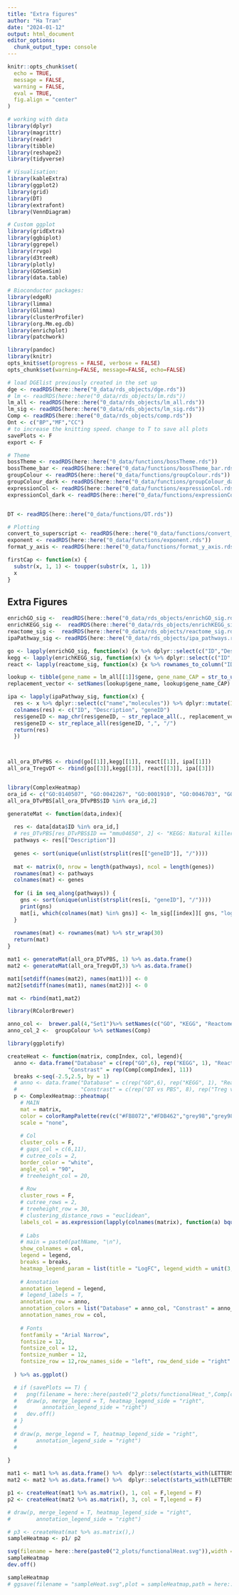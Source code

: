```yaml
---
title: "Extra figures"
author: "Ha Tran"
date: "2024-01-12"
output: html_document
editor_options: 
  chunk_output_type: console
---
```

```r
knitr::opts_chunk$set(
  echo = TRUE,
  message = FALSE,
  warning = FALSE,
  eval = TRUE,
  fig.align = "center"
)
```


```r
# working with data
library(dplyr)
library(magrittr)
library(readr)
library(tibble)
library(reshape2)
library(tidyverse)

# Visualisation:
library(kableExtra)
library(ggplot2)
library(grid)
library(DT)
library(extrafont)
library(VennDiagram)

# Custom ggplot
library(gridExtra)
library(ggbiplot)
library(ggrepel)
library(rrvgo)
library(d3treeR)
library(plotly)
library(GOSemSim)
library(data.table)

# Bioconductor packages:
library(edgeR)
library(limma)
library(Glimma)
library(clusterProfiler)
library(org.Mm.eg.db)
library(enrichplot)
library(patchwork)

library(pandoc)
library(knitr)
opts_knit$set(progress = FALSE, verbose = FALSE)
opts_chunk$set(warning=FALSE, message=FALSE, echo=FALSE)

```

```r
# load DGElist previously created in the set up
dge <- readRDS(here::here("0_data/rds_objects/dge.rds"))
# lm <- readRDS(here::here("0_data/rds_objects/lm.rds"))
lm_all <- readRDS(here::here("0_data/rds_objects/lm_all.rds"))
lm_sig <- readRDS(here::here("0_data/rds_objects/lm_sig.rds"))
Comp <- readRDS(here::here("0_data/rds_objects/comp.rds"))
Ont <- c("BP","MF","CC")
# to increase the knitting speed. change to T to save all plots
savePlots <- F
export <- F
```

```r
# Theme
bossTheme <- readRDS(here::here("0_data/functions/bossTheme.rds"))
bossTheme_bar <- readRDS(here::here("0_data/functions/bossTheme_bar.rds"))
groupColour <- readRDS(here::here("0_data/functions/groupColour.rds"))
groupColour_dark <- readRDS(here::here("0_data/functions/groupColour_dark.rds"))
expressionCol <- readRDS(here::here("0_data/functions/expressionCol.rds"))
expressionCol_dark <- readRDS(here::here("0_data/functions/expressionCol_dark.rds"))


DT <- readRDS(here::here("0_data/functions/DT.rds"))

# Plotting
convert_to_superscript <- readRDS(here::here("0_data/functions/convert_to_superscript.rds"))
exponent <- readRDS(here::here("0_data/functions/exponent.rds"))
format_y_axis <- readRDS(here::here("0_data/functions/format_y_axis.rds"))

firstCap <- function(x) {
  substr(x, 1, 1) <- toupper(substr(x, 1, 1))
  x
}

```

## Extra Figures

```r
enrichGO_sig <-  readRDS(here::here("0_data/rds_objects/enrichGO_sig.rds"))
enrichKEGG_sig <-  readRDS(here::here("0_data/rds_objects/enrichKEGG_sig.rds"))
reactome_sig <-  readRDS(here::here("0_data/rds_objects/reactome_sig.rds"))
ipaPathway_sig <- readRDS(here::here("0_data/rds_objects/ipa_pathways.rds"))

go <- lapply(enrichGO_sig, function(x) {x %>% dplyr::select(c("ID","Description", "geneID"))})
kegg <- lapply(enrichKEGG_sig, function(x) {x %>% dplyr::select(c("ID","Description", "geneID"))})
react <- lapply(reactome_sig, function(x) {x %>% rownames_to_column("ID") %>% dplyr::select(c("ID","Description", "geneID"))})

lookup <- tibble(gene_name = lm_all[[1]]$gene, gene_name_CAP = str_to_upper(lm_all[[1]]$gene))
replacement_vector <- setNames(lookup$gene_name, lookup$gene_name_CAP)

ipa <- lapply(ipaPathway_sig, function(x) {
  res <- x %>% dplyr::select(c("name","molecules")) %>% dplyr::mutate(ID = name, .before = name)
  colnames(res) <- c("ID", "Description", "geneID")
  res$geneID <- map_chr(res$geneID, ~ str_replace_all(., replacement_vector))
  res$geneID <- str_replace_all(res$geneID, ",", "/")
  return(res)
  })



all_ora_DTvPBS <- rbind(go[[1]],kegg[[1]], react[[1]], ipa[[1]])
all_ora_TregvDT <- rbind(go[[3]],kegg[[3]], react[[3]], ipa[[3]])


library(ComplexHeatmap)
ora_id <- c("GO:0140507", "GO:0042267", "GO:0001910", "GO:0046703", "GO:0001913","GO:0019835","mmu04612","R-MMU-1236974","Interferon gamma signaling","Interferon alpha/beta signaling", "Neutrophil degranulation")
all_ora_DTvPBS[all_ora_DTvPBS$ID %in% ora_id,2]

generateMat <- function(data,index){
  
  res <- data[data$ID %in% ora_id,]
  # res_DTvPBS[res_DTvPBS$ID == "mmu04650", 2] <- "KEGG: Natural killer cell mediated cytotoxicity"
  pathways <- res[["Description"]]
  
  genes <- sort(unique(unlist(strsplit(res[["geneID"]], "/"))))
  
  mat <- matrix(0, nrow = length(pathways), ncol = length(genes))
  rownames(mat) <- pathways
  colnames(mat) <- genes
  
  for (i in seq_along(pathways)) {
    gns <- sort(unique(unlist(strsplit(res[i, "geneID"], "/"))))
    print(gns)
    mat[i, which(colnames(mat) %in% gns)] <- lm_sig[[index]][ gns, "logFC"]
  }
  
  rownames(mat) <- rownames(mat) %>% str_wrap(30)
  return(mat)
}

mat1 <- generateMat(all_ora_DTvPBS, 1) %>% as.data.frame()
mat2 <- generateMat(all_ora_TregvDT,3) %>% as.data.frame()

mat1[setdiff(names(mat2), names(mat1))] <- 0
mat2[setdiff(names(mat1), names(mat2))] <- 0

mat <- rbind(mat1,mat2)

library(RColorBrewer)

anno_col <-  brewer.pal(4,"Set1")%>% setNames(c("GO", "KEGG", "Reactome", "IPA"))
anno_col_2 <-  groupColour %>% setNames(Comp)

library(ggplotify)

createHeat <- function(matrix, compIndex, col, legend){
  anno <- data.frame("Database" = c(rep("GO",6), rep("KEGG", 1), "Reactome",rep("IPA", 3)),
                   "Constrast" = rep(Comp[compIndex], 11))
  breaks <-seq(-2.5,2.5, by = 1)
  # anno <- data.frame("Database" = c(rep("GO",6), rep("KEGG", 1), "Reactome", rep("GO",6), rep("KEGG", 1), "Reactome"),
  #                    "Constrast" = c(rep("DT vs PBS", 8), rep("Treg vs DT", 8)))
  p <- ComplexHeatmap::pheatmap(
    # MAIN
    mat = matrix,
    color = colorRampPalette(rev(c("#FB8072","#FDB462","grey98","grey98","#8DD3C7","#80B1D3")))(length(breaks)),
    scale = "none",
    
    # Col
    cluster_cols = F,
    # gaps_col = c(6,11),
    # cutree_cols = 2,
    border_color = "white",
    angle_col = "90",
    # treeheight_col = 20,
    
    # Row
    cluster_rows = F,
    # cutree_rows = 2,
    # treeheight_row = 30,
    # clustering_distance_rows = "euclidean",
    labels_col = as.expression(lapply(colnames(matrix), function(a) bquote(italic(.(a))))),
    
    # Labs
    # main = paste0(pathName, "\n"),
    show_colnames = col,
    legend = legend,
    breaks = breaks,
    heatmap_legend_param = list(title = "LogFC", legend_width = unit(3, "cm"), limit = c(-2.5,2.5)),
    
    # Annotation
    annotation_legend = legend,
    # legend_labels = T,
    annotation_row = anno,
    annotation_colors = list("Database" = anno_col, "Constrast" = anno_col_2),
    annotation_names_row = col,
    
    # Fonts
    fontfamily = "Arial Narrow",
    fontsize = 12,
    fontsize_col = 12,
    fontsize_number = 12,
    fontsize_row = 12,row_names_side = "left", row_dend_side = "right"
    
  ) %>% as.ggplot()

  # if (savePlots == T) {
  #   png(filename = here::here(paste0("2_plots/functionalHeat_",Comp[compIndex],".svg")),width = 7.5,height = 3)
  #   draw(p, merge_legend = T, heatmap_legend_side = "right", 
  #        annotation_legend_side = "right")
  #   dev.off()
  # }
  # 
  # draw(p, merge_legend = T, heatmap_legend_side = "right",
  #      annotation_legend_side = "right")
  # 
  
}

mat1 <- mat1 %>% as.data.frame() %>%  dplyr::select(starts_with(LETTERS))
mat2 <- mat2 %>% as.data.frame() %>%  dplyr::select(starts_with(LETTERS))

p1 <- createHeat(mat1 %>% as.matrix(), 1, col = F,legend = F)
p2 <- createHeat(mat2 %>% as.matrix(), 3, col = T,legend = F)

# draw(p, merge_legend = T, heatmap_legend_side = "right", 
#        annotation_legend_side = "right")

# p3 <- createHeat(mat %>% as.matrix(),)
sampleHeatmap <- p1/ p2

svg(filename = here::here(paste0("2_plots/functionalHeat.svg")),width = 9,height = 7)
sampleHeatmap
dev.off()

sampleHeatmap
# ggsave(filename = "sampleHeat.svg",plot = sampleHeatmap,path = here::here("2_plots/"),width = 25.5,height = 20,units = "cm")

```
